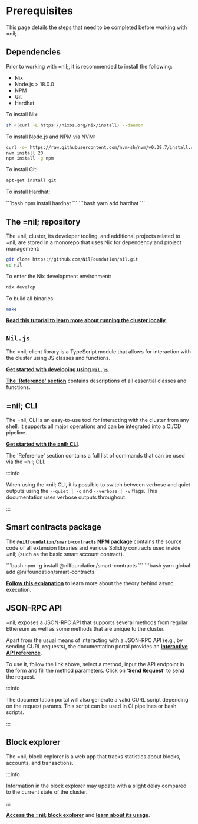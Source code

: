 
# Prerequisites

This page details the steps that need to be completed before working with =nil;.

## Dependencies

Prior to working with =nil;, it is recommended to install the following:

* Nix
* Node.js > 18.0.0
* NPM
* Git
* Hardhat

To install Nix:

```bash
sh <(curl -L https://nixos.org/nix/install) --daemon
```

To install Node.js and NPM via NVM:

```bash
curl -o- https://raw.githubusercontent.com/nvm-sh/nvm/v0.39.7/install.sh | bash
nvm install 20
npm install -g npm
```

To install Git:

```bash
apt-get install git
```

To install Hardhat:

<Tabs groupId='packageSystem'>
  <TabItem value='npm' label='npm'>
    ```bash
    npm install hardhat
    ```
  </TabItem>
  <TabItem value='yarn' label='yarn'>
    ```bash
    yarn add hardhat
    ```
  </TabItem>
</Tabs>

## The =nil; repository

The =nil; cluster, its developer tooling, and additional projects related to =nil; are stored in a monorepo that uses Nix for dependency and project management:

```bash
git clone https://github.com/NilFoundation/nil.git
cd nil
```

To enter the Nix development environment:

```bash
nix develop
```

To build all binaries:

```bash
make
```

[**Read this tutorial to learn more about running the cluster locally**](./nild.mdx).

## `Nil.js`

The =nil; client library is a TypeScript module that allows for interaction with the cluster using JS classes and functions.

[**Get started with developing using `Nil.js`**](niljs/getting-started.mdx).

[**The 'Reference' section**](reference/client/index.mdx) contains descriptions of all essential classes and functions.

## =nil; CLI

The =nil; CLI is an easy-to-use tool for interacting with the cluster from any shell: it supports all major operations and can be integrated into a CI/CD pipeline.

[**Get started with the =nil; CLI**](nilcli/getting-started.mdx).

The 'Reference' section contains a full list of commands that can be used via the =nil; CLI.

:::info

When using the =nil; CLI, it is possible to switch between verbose and quiet outputs using the `--quiet | -q` and `--verbose | -v` flags. This documentation uses verbose outputs throughout.

:::

## Smart contracts package

The [**`@nilfoundation/smart-contracts` NPM package**](https://www.npmjs.com/package/@nilfoundation/smart-contracts) contains the source code of all extension libraries and various Solidity contracts used inside =nil; (such as the basic smart account contract).

<Tabs groupId='packageSystem'>
  <TabItem value='npm' label='npm'>
    ```bash
    npm -g install @nilfoundation/smart-contracts
    ```
  </TabItem>
  <TabItem value='yarn' label='yarn'>
    ```bash
    yarn global add @nilfoundation/smart-contracts
    ```
  </TabItem>
</Tabs>

[**Follow this explanation**](core-concepts/shards-parallel-execution.mdx#async-execution) to learn more about the theory behind async execution.

## JSON-RPC API

=nil; exposes a JSON-RPC API that supports several methods from regular Ethereum as well as some methods that are unique to the cluster.

Apart from the usual means of interacting with a JSON-RPC API (e.g., by sending CURL requests), the documentation portal provides an [**interactive API reference**](reference/client/index.mdx).

To use it, follow the link above, select a method, input the API endpoint in the form and fill the method parameters. Click on '**Send Request**' to send the request.

:::info

The documentation portal will also generate a valid CURL script depending on the request params. This script can be used in CI pipelines or bash scripts.

:::

## Block explorer

The =nil; block explorer is a web app that tracks statistics about blocks, accounts, and transactions. 

:::info

Information in the block explorer may update with a slight delay compared to the current state of the cluster.

:::

[**Access the =nil; block explorer**](https://explore.nil.foundation/) and [**learn about its usage**](block-explorer/usage.mdx).

